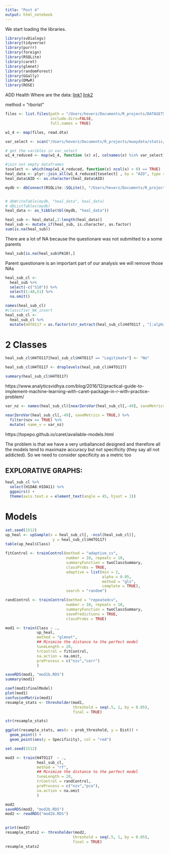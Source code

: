 ```yaml
---
title: "Post 4"
output: html_notebook
---
```

We start loading the libraries.
```r
library(svDialogs)
library(tidyverse)
library(purrr)
library(foreign) 
library(RSQLite)
library(caret)
library(glmnet)
library(randomForest)
library(GGally)
library(DMwR)
library(ROSE)
```

ADD Health
Where are the data:
[link1](https://www.icpsr.umich.edu/icpsrweb/content/DSDR/add-health-data-guide.html)
[link2](https://www.cpc.unc.edu/projects/addhealth/documentation/ace/tool/topics)

method = "rborist"


```r

files <- list.files(path = "/Users/heverz/Documents/R_projects/DATASETS/W1-4",
                    include.dirs=FALSE,
                    full.names = TRUE)

w1_4 <- map(files, read.dta)

var_select <- scan("/Users/heverz/Documents/R_projects/muaydata/static/data-post4/variables.csv", what  = "list", sep = ",")

# get the varibles in var_select
w1_4_reduced <- map(w1_4, function (x) x[, colnames(x) %in% var_select])

#join not empty dataframes
toselect <- which(map(w1_4_reduced, function(x) ncol(x) > 0) == TRUE)
heal_data <- plyr::join_all(w1_4_reduced[toselect] , by = "AID", type = "inner")
heal_data$AID <- as.character(heal_data$AID)
```

```r
mydb <- dbConnect(RSQLite::SQLite(), "/Users/heverz/Documents/R_projects/muaydata/static/data-post4/heal_data.sqlite")


# dbWriteTable(mydb, "heal_data", heal_data)
# dbListTables(mydb)
heal_data <- as_tibble(tbl(mydb, "heal_data"))
```


```r
heal_sub <- heal_data[,2:length(heal_data)]
heal_sub <- mutate_if(heal_sub, is.character, as.factor)
sum(is.na(heal_sub))
```

There are a lot of NA because the questionare was not submitted to a some parents
```r

heal_sub[is.na(heal_sub$PA10),]
```

Parent questionare is an important part of our analysis we will remove those NAs

```r
heal_sub_cl <- 
  heal_sub %>% 
  select(-c("S10")) %>% 
  select(1:48,51) %>% 
  na.omit()

names(heal_sub_cl)
#classifier_NA_insert
heal_sub_cl <- 
  heal_sub_cl %>% 
  mutate(H4TO117 = as.factor(str_extract(heal_sub_cl$H4TO117 , "[:alpha:]+")))
```

# 2 Classes

```r
heal_sub_cl$H4TO117[heal_sub_cl$H4TO117 == "Legitimate"] <- "No"

heal_sub_cl$H4TO117 <- droplevels(heal_sub_cl$H4TO117)

summary(heal_sub_cl$H4TO117)
```

https://www.analyticsvidhya.com/blog/2016/12/practical-guide-to-implement-machine-learning-with-caret-package-in-r-with-practice-problem/



```r
var_nz <- names(heal_sub_cl)[nearZeroVar(heal_sub_cl[,-49], saveMetrics= FALSE)]

nearZeroVar(heal_sub_cl[,-49], saveMetrics = TRUE,) %>% 
  filter(nzv == TRUE) %>% 
  mutate( name_v = var_nz)
```



https://topepo.github.io/caret/available-models.html

The problem is that we have a very unballanced designed and therefore all the models tend to maximaze accuracy but not specificity (they say all not addicted). So we need to consider specificity as a metric too


## EXPLORATIVE GRAPHS:

```r

heal_sub_cl %>% 
  select(H1DA8:H1DA11) %>% 
  ggpairs() +
  theme(axis.text.x = element_text(angle = 45, hjust = 1))
```


# Models
```r

set.seed(1512)
up_heal <- upSample(x = heal_sub_cl[, -ncol(heal_sub_cl)],
                     y = heal_sub_cl$H4TO117)                         
table(up_heal$Class) 


```


```r
fitControl <- trainControl(method = "adaptive_cv",
                           number = 10, repeats = 10,
                           summaryFunction = twoClassSummary,
                           classProbs = TRUE,
                           adaptive = list(min = 2,
                                           alpha = 0.05,
                                           method = "gls",
                                           complete = TRUE),
                           search = "random")

randControl <- trainControl(method = "repeatedcv",
                           number = 10, repeats = 10,
                           summaryFunction = twoClassSummary,
                           savePredictions = TRUE,
                           classProbs = TRUE)

```






```r

mod1 <- train(Class ~ ., 
              up_heal,
              method = "glmnet",
              ## Minimize the distance to the perfect model
              tuneLength = 20,
              trControl = fitControl,
              na.action = na.omit,
              preProcess = c("nzv","corr")
              )

saveRDS(mod1, "mod1b.RDS")
summary(mod1)

coef(mod1$finalModel)
plot(mod1)
confusionMatrix(mod1)
resample_stats <- thresholder(mod1, 
                              threshold = seq(.5, 1, by = 0.05), 
                              final = TRUE)
```


```r
str(resample_stats)

ggplot(resample_stats, aes(x = prob_threshold, y = Dist)) + 
  geom_point() + 
  geom_point(aes(y = Specificity), col = "red")

set.seed(1512)

mod3 <- train(H4TO117  ~ ., 
              heal_sub_cl,
              method = "rf",
              ## Minimize the distance to the perfect model
              tuneLength = 20,
              trControl = randControl,
              preProcess = c("nzv","pca"),
              na.action = na.omit
              )

mod2
saveRDS(mod2, "mod2b.RDS")
mod2 <- readRDS("mod2b.RDS")

    
print(mod2)
resample_stats2 <- thresholder(mod2, 
                              threshold = seq(.5, 1, by = 0.05), 
                              final = TRUE)
resample_stats2
```

